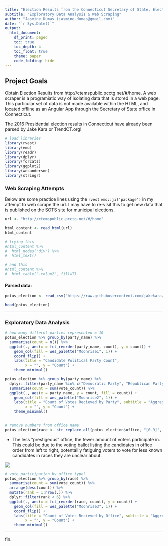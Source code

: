 ```yaml
---
title: "Election Results from the Connecticut Secretary of State, Election Center App"
subtitle: "Exploratory Data Analysis & Web Scraping"
author: "Jasmine Dumas (jasmine.dumas@gmail.com)"
date: "`r Sys.Date()`"
output:
  html_document:
    df_print: paged
    toc: true
    toc_depth: 4
    toc_float: true
    theme: paper
    code_folding: hide
---
```


## Project Goals

Obtain Election Results from http://ctemspublic.pcctg.net/#/home. A web scraper is a programiatic way of isolating data that is stored in a web page. This particular set of data is not made available within the HTML, and located offline as an Angular App through the Secretary of State office in Connecticut. 

The 2016 Presidential election results in Connecticut have already been parsed by Jake Kara or TrendCT.org!

```r
# load libraries
library(rvest)
library(emo)
library(readr)
library(dplyr)
library(forcats)
library(ggplot2)
library(wesanderson)
library(stringr)
```

### Web Scraping Attempts

Below are some practice lines using the `rvest` `emo::ji('package')` in my attempt to web scrape the url. I may have to re-visit this to get new data that is published on the SOTS site for municipal elections.

```r
url <- "http://ctemspublic.pcctg.net/#/home"

html_content <- read_html(url)
html_content

# trying this
#html_content %>% 
#  html_nodes("div") %>% 
#  html_text() 

# and this
#html_content %>% 
#  html_table(".colum2", fill=T) 
```

#### Parsed data:

```r
potus_election <- read_csv("https://raw.githubusercontent.com/jakekara/ct-election-2016-certified-data/master/output/merged_state_votes_pretty.csv")

head(potus_election) 
```

----

### Exploratory Data Analysis

```r
# how many differnt parties represented = 10
potus_election %>% group_by(party_name) %>% 
  summarise(count = n()) %>% 
  ggplot(., aes(x = fct_reorder(party_name, count), y = count)) +
    geom_col(fill = wes_palette("Moonrise1", 1)) +
    coord_flip() +
    labs(title = "Candidate Political Party Count", 
         x = "", y = "Count") +
    theme_minimal()
```


```r
potus_election %>% group_by(party_name) %>% 
  dplyr::filter(party_name %in% c("Democratic Party", "Republican Party")) %>% 
  summarise(count = sum(vote_count)) %>% 
  ggplot(., aes(x = party_name, y = count, fill = count)) +
    geom_col(fill = wes_palette("Moonrise2", 1)) +
    labs(title = "Count of Votes Recieved by Party", subtitle = "Aggregated by all races",
         x = "", y = "Count") +
    theme_minimal()
    
```


```r
# remove numbers from office name
potus_election$race <- str_replace_all(potus_election$office, "[0-9]", "")
```

- The less "prestigeous" office, the fewer amount of voters participate in. This could be due to the voting ballot listing the candidates in office order from left to right, potentailly fatiguing voters to vote for less known candidates in races they are unclear about.

![](http://we-ha.com/wp-content/uploads/2014/10/westhartfordballot-dist-19.png)
```r
# vote participation by office type?
potus_election %>% group_by(race) %>% 
  summarise(count = sum(vote_count)) %>% 
  arrange(desc(count)) %>% 
  mutate(rank = 1:nrow(.)) %>% 
  dplyr::filter(rank < 6) %>% 
  ggplot(., aes(x = fct_reorder(race, count), y = count)) +
    geom_col(fill = wes_palette("Moonrise3", 1)) +
    coord_flip() +
    labs(title = "Count of Votes Recieved by Office", subtitle = "Aggregated by all candidates",
         x = "", y = "Count") +
    theme_minimal()
```


----

fin.
